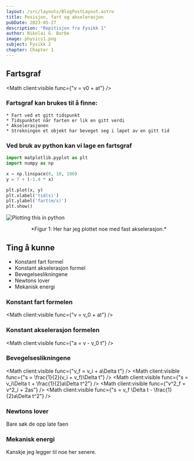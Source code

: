 ```yaml
---
layout: /src/layouts/BlogPostLayout.astro
title: Posisjon, fart og akselerasjon
pubDate: 2023-05-27
description: "Repitisjon fra Fysikk 1"
author: Nikolai G. Borbe
image: physics1.png
subject: Fysikk 2
chapter: Chapter 1
---
```


## Fartsgraf
<Math client:visible func={"v = v0 + at"} />

### Fartsgraf kan brukes til å finne:
    * Fart ved et gitt tidspunkt
    * Tidspunktet når farten er lik en gitt verdi
    * Akselerasjonen
    * Strekningen et objekt har beveget seg i løpet av en gitt tid

### Ved bruk av python kan vi lage en fartsgraf
```python
import matplotlib.pyplot as plt
import numpy as np

x = np.linspace(0, 10, 100)
y = 7 + (-1.4 * x)

plt.plot(x, y)
plt.xlabel('tid(s)')
plt.ylabel('fart(m/s)')
plt.show()
```
![Plotting this in python](/src/static/figure_1.png)
<center>*Figur 1: Her har jeg plottet noe med fast akselerasjon.*</center>

## Ting å kunne 
* Konstant fart formel
* Konstant akselerasjon formel
* Bevegelseslikningene
* Newtons lover
* Mekanisk energi

### Konstant fart formelen
<Math client:visible func={"v = v_0 + at"} />

### Konstant akselerasjon formelen
<Math client:visible func={"a = v - v_0  t"} />

### Bevegelseslikningene
<Math client:visible func={"v_f = v_i + a\\Delta t"} />
<Math client:visible func={"s = \\frac{1}{2}(v_i + v_f)\\Delta t"} />
<Math client:visible func={"s = v_i\\Delta t + \\frac{1}{2}a\\Delta t^2"} />
<Math client:visible func={"v^2_f = v^2_i + 2as"} />
<Math client:visible func={"s = v_f \\Delta t - \\frac{1}{2}a\\Delta t^2"} />

### Newtons lover
Bare søk de opp late faen

### Mekanisk energi
Kanskje jeg legger til noe her senere.

